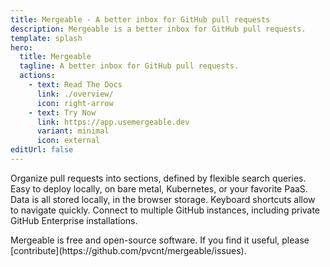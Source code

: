 ```yaml
---
title: Mergeable - A better inbox for GitHub pull requests
description: Mergeable is a better inbox for GitHub pull requests.
template: splash
hero:
  title: Mergeable
  tagline: A better inbox for GitHub pull requests.
  actions:
    - text: Read The Docs
      link: ./overview/
      icon: right-arrow
    - text: Try Now
      link: https://app.usemergeable.dev
      variant: minimal
      icon: external
editUrl: false
---
```



<CardGrid>
  <Card title="Fully customizable" icon="setting">
    Organize pull requests into sections, defined by flexible search queries.
  </Card>
  <Card title="Self-Hostable" icon="laptop">
    Easy to deploy locally, on bare metal, Kubernetes, or your favorite PaaS.
  </Card>
  <Card title="Fast" icon="rocket">
    Data is all stored locally, in the browser storage. Keyboard shortcuts allow to navigate quickly.
  </Card>
  <Card title="Enterprise-Ready" icon="approve-check">
    Connect to multiple GitHub instances, including private GitHub Enterprise installations.
  </Card>
</CardGrid>

<p class="disclaimer">Mergeable is free and open-source software. If you find it useful, please [contribute](https://github.com/pvcnt/mergeable/issues).</p>
